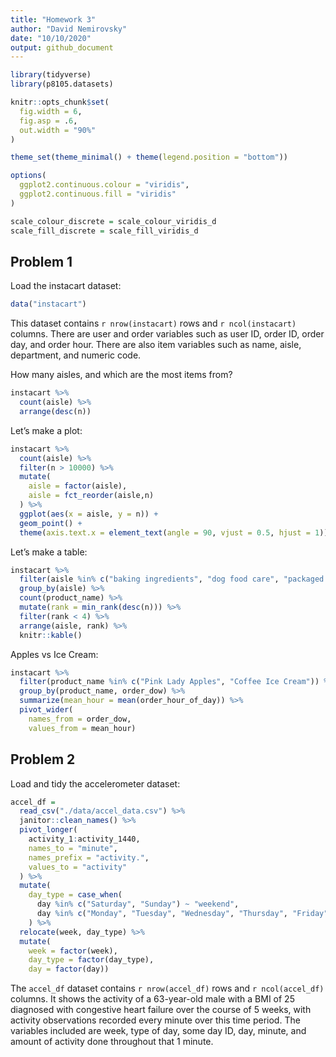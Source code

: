 ```yaml
---
title: "Homework 3"
author: "David Nemirovsky"
date: "10/10/2020"
output: github_document
---
```


```r
library(tidyverse)
library(p8105.datasets)

knitr::opts_chunk$set(
  fig.width = 6,
  fig.asp = .6,
  out.width = "90%"
)

theme_set(theme_minimal() + theme(legend.position = "bottom"))

options(
  ggplot2.continuous.colour = "viridis",
  ggplot2.continuous.fill = "viridis"
)

scale_colour_discrete = scale_colour_viridis_d
scale_fill_discrete = scale_fill_viridis_d
```

## Problem 1

Load the instacart dataset:

```r
data("instacart")
```

This dataset contains `r nrow(instacart)` rows and `r ncol(instacart)` columns. There are user and order variables such as user ID, order ID, order day, and order hour. There are also item variables such as name, aisle, department, and numeric code.

How many aisles, and which are the most items from?

```r
instacart %>% 
  count(aisle) %>% 
  arrange(desc(n))
```

Let's make a plot:

```r
instacart %>% 
  count(aisle) %>% 
  filter(n > 10000) %>% 
  mutate(
    aisle = factor(aisle),
    aisle = fct_reorder(aisle,n)
  ) %>% 
  ggplot(aes(x = aisle, y = n)) +
  geom_point() +
  theme(axis.text.x = element_text(angle = 90, vjust = 0.5, hjust = 1))
```

Let's make a table:

```r
instacart %>% 
  filter(aisle %in% c("baking ingredients", "dog food care", "packaged vegetables fruits")) %>% 
  group_by(aisle) %>% 
  count(product_name) %>% 
  mutate(rank = min_rank(desc(n))) %>% 
  filter(rank < 4) %>% 
  arrange(aisle, rank) %>% 
  knitr::kable()
```

Apples vs Ice Cream:

```r
instacart %>% 
  filter(product_name %in% c("Pink Lady Apples", "Coffee Ice Cream")) %>% 
  group_by(product_name, order_dow) %>% 
  summarize(mean_hour = mean(order_hour_of_day)) %>% 
  pivot_wider(
    names_from = order_dow,
    values_from = mean_hour)
```

## Problem 2

Load and tidy the accelerometer dataset:

```r
accel_df = 
  read_csv("./data/accel_data.csv") %>% 
  janitor::clean_names() %>% 
  pivot_longer(
    activity_1:activity_1440,
    names_to = "minute", 
    names_prefix = "activity.", 
    values_to = "activity"
  ) %>% 
  mutate(
    day_type = case_when(
      day %in% c("Saturday", "Sunday") ~ "weekend",
      day %in% c("Monday", "Tuesday", "Wednesday", "Thursday", "Friday") ~ "weekday")
    ) %>% 
  relocate(week, day_type) %>% 
  mutate(
    week = factor(week), 
    day_type = factor(day_type), 
    day = factor(day))
```

The `accel_df` dataset contains `r nrow(accel_df)` rows and `r ncol(accel_df)` columns. It shows the activity of a 63-year-old male with a BMI of 25 diagnosed with congestive heart failure over the course of 5 weeks, with activity observations recorded every minute over this time period. The variables included are week, type of day, some day ID, day, minute, and amount of activity done throughout that 1 minute.

